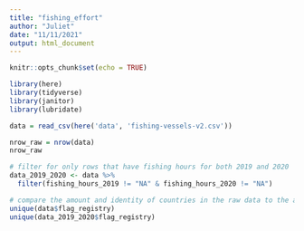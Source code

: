 ```yaml
---
title: "fishing_effort"
author: "Juliet"
date: "11/11/2021"
output: html_document
---
```


```r
knitr::opts_chunk$set(echo = TRUE)
```

```r
library(here)
library(tidyverse)
library(janitor)
library(lubridate)
```

```r
data = read_csv(here('data', 'fishing-vessels-v2.csv'))
```
```r
nrow_raw = nrow(data)
nrow_raw

# filter for only rows that have fishing hours for both 2019 and 2020
data_2019_2020 <- data %>% 
  filter(fishing_hours_2019 != "NA" & fishing_hours_2020 != "NA")

```

```r
# compare the amount and identity of countries in the raw data to the amount and identiity of the countries in the subset
unique(data$flag_registry)
unique(data_2019_2020$flag_registry)
```

